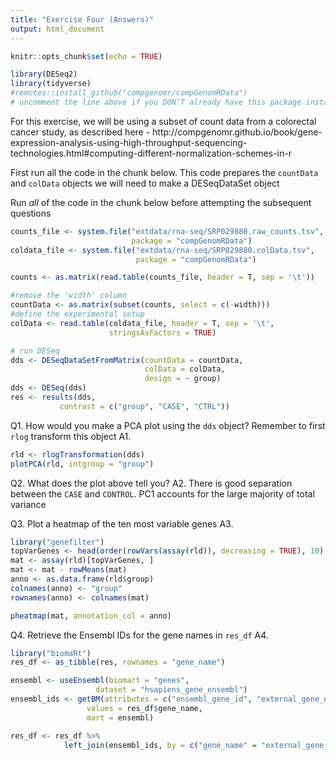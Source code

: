 ```yaml
---
title: "Exercise Four (Answers)"
output: html_document
---
```


```r
knitr::opts_chunk$set(echo = TRUE)

library(DESeq2)
library(tidyverse)
#remotes::install_github("compgenomr/compGenomRData")
# uncomment the line above if you DON'T already have this package installed
```

For this exercise, we will be using a subset of count data from a colorectal cancer study, as described here - 
http://compgenomr.github.io/book/gene-expression-analysis-using-high-throughput-sequencing-technologies.html#computing-different-normalization-schemes-in-r

First run all the code in the chunk below. This code prepares the `countData` and `colData` objects we will need to make a DESeqDataSet object  

Run *all* of the code in the chunk below before attempting the subsequent questions

```r
counts_file <- system.file("extdata/rna-seq/SRP029880.raw_counts.tsv",
                           package = "compGenomRData")
coldata_file <- system.file("extdata/rna-seq/SRP029880.colData.tsv",
                            package = "compGenomRData")

counts <- as.matrix(read.table(counts_file, header = T, sep = '\t'))

#remove the 'width' column
countData <- as.matrix(subset(counts, select = c(-width)))
#define the experimental setup 
colData <- read.table(coldata_file, header = T, sep = '\t', 
                      stringsAsFactors = TRUE)

# run DESeq
dds <- DESeqDataSetFromMatrix(countData = countData,
                              colData = colData,
                              design = ~ group) 
dds <- DESeq(dds)
res <- results(dds,
           contrast = c("group", "CASE", "CTRL"))
```
Q1. How would you make a PCA plot using the `dds` object? Remember to first `rlog` transform this object
A1.
```r
rld <- rlogTransformation(dds)
plotPCA(rld, intgroup = "group")
```

Q2. What does the plot above tell you?
A2. There is good separation between the `CASE` and `CONTROL`. PC1 accounts for the large majority of total variance

Q3. Plot a heatmap of the ten most variable genes
A3.
```r
library("genefilter")
topVarGenes <- head(order(rowVars(assay(rld)), decreasing = TRUE), 10)
mat <- assay(rld)[topVarGenes, ]
mat <- mat - rowMeans(mat)
anno <- as.data.frame(rld$group)
colnames(anno) <- "group"
rownames(anno) <- colnames(mat)

pheatmap(mat, annotation_col = anno)
```

Q4. Retrieve the Ensembl IDs for the gene names in `res_df`
A4.
```r
library("biomaRt")
res_df <- as_tibble(res, rownames = "gene_name") 

ensembl <- useEnsembl(biomart = "genes", 
                   dataset = "hsapiens_gene_ensembl")
ensembl_ids <- getBM(attributes = c("ensembl_gene_id", "external_gene_name"),
                 values = res_df$gene_name,
                 mart = ensembl)

res_df <- res_df %>% 
            left_join(ensembl_ids, by = c("gene_name" = "external_gene_name"))
```








